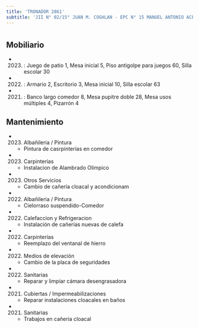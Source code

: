 ```yaml
---
title: 'TRONADOR 2861'
subtitle: 'JII N° 02/15° JUAN M. COGHLAN - EPC N° 15 MANUEL ANTONIO ACEVEDO'
---
```


#


## Mobiliario

*  (2023) : Juego de patio 1, Mesa inicial 5, Piso antigolpe para juegos 60, Silla escolar 30 

*  (2022) : Armario 2, Escritorio 3, Mesa inicial 10, Silla escolar 63 

*  (2021) : Banco largo comedor 8, Mesa pupitre doble 28, Mesa usos múltiples 4, Pizarrón 4 





## Mantenimiento

*  (2023) Albañileria / Pintura 
    + Pintura de casrpinterías en comedor

*  (2023) Carpinterías 
    + Instalacion de Alambrado Olimpico

*  (2023) Otros Servicios 
    + Cambio de cañería cloacal y acondicionam

*  (2022) Albañileria / Pintura 
    + Cielorraso suspendido-Comedor

*  (2022) Calefaccion y Refrigeracion 
    + Instalación de cañerías nuevas de calefa

*  (2022) Carpinterías 
    + Reemplazo del ventanal de hierro

*  (2022) Medios de elevación 
    + Cambio de la placa de seguridades

*  (2022) Sanitarias 
    + Reparar y limpiar cámara desengrasadora

*  (2021) Cubiertas / Impermeabilizaciones 
    + Reparar instalaciones cloacales en baños

*  (2021) Sanitarias 
    + Trabajos en cañeria cloacal



